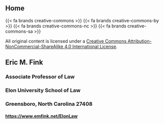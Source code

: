 ::: {.content-hidden when-format="html"}
# Home {.unnumbered}
:::

<div class="license">

{{< fa brands creative-commons >}} {{< fa brands creative-commons-by >}} {{< fa brands creative-commons-nc >}} {{< fa brands creative-commons-sa >}}
	
All original content is licensed under a <a href="https://creativecommons.org/licenses/by-nc-sa/4.0/" target="_blank"> Creative Commons Attribution-NonCommercial-ShareAlike 4.0 International License</a>.

## Eric M. Fink
### Associate Professor of Law
### Elon University School of Law
### Greensboro, North Carolina 27408
#### <a href="https://www.emfink.net/ElonLaw/"><span class="mono-face">https://www.emfink.net/ElonLaw</span></a>

</div>
